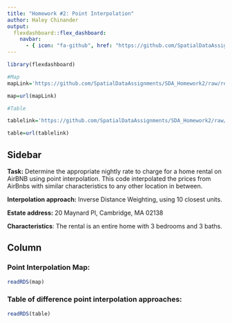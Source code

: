```yaml
---
title: "Homework #2: Point Interpolation"
author: Haley Chinander
output:
  flexdashboard::flex_dashboard:
    navbar:
      - { icon: "fa-github", href: "https://github.com/SpatialDataAssignments/SDA_Homework2", align: right }
---
```


```r
library(flexdashboard) 

#Map
mapLink='https://github.com/SpatialDataAssignments/SDA_Homework2/raw/refs/heads/main/plot1.rds'

map=url(mapLink)

#Table

tablelink='https://github.com/SpatialDataAssignments/SDA_Homework2/raw/refs/heads/main/table.rds'

table=url(tablelink)


```

## Sidebar {.sidebar}

**Task:** Determine the appropriate nightly rate to charge for a home rental on AirBNB using point interpolation. This code interpolated the prices from AirBnbs with similar characteristics to any other location in between.

**Interpolation approach:** Inverse Distance Weighting, using 10 closest units.

**Estate address:** 20 Maynard Pl, Cambridge, MA 02138

**Characteristics**: The rental is an entire home with 3 bedrooms and 3 baths.

## Column {.tabset .tabset-fade}

### Point Interpolation Map:

```r

readRDS(map)

```

### Table of difference point interpolation approaches:

```r
readRDS(table)
```
